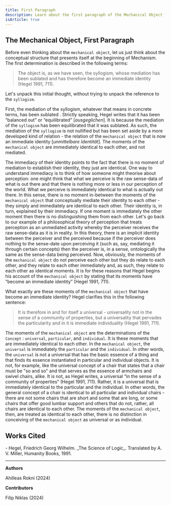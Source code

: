 ```yaml
---
title: First Paragraph 
description: Learn about the first paragraph of the Mechanical Object from Hegel's Science of Logic
isArticle: true
---
```


## The Mechanical Object, First Paragraph

Before even thinking about the `mechanical object`, let us just think about the conceptual structure that presents itself at the beginning of Mechanism. The first determination is described in the following terms: 

> The object is, as we have seen, the syllogism, whose mediation has been sublated and has therefore become an immediate identity (Hegel 1991, 711). 

Let's unpack this initial thought, without trying to unpack the reference to the `syllogism`.  

First, the mediation  of the syllogism, whatever that means in concrete terms, has been sublated . Strictly speaking, Hegel writes that it has been “balanced out” or “equilibrated” [*ausgeglichen*]. It is because the mediation of the `syllogism` has been equilibrated that it was sublated.  As such, the mediation of the `syllogism` is not nullified but has been set aside by a more developed kind of relation - the relation of the `mechanical object` that is now an immediate identity [*unmittelbare Identität*]. The moments of the `mechanical object` are immediately identical to each other, and not mediated. 

The immediacy  of their identity points to the fact that there is no moment of mediation to establish their identity, they just are identical. One way to understand immediacy is to think of how someone might theorise about perception: one might think that what we perceive is the raw sense-data of what is out there and that there is nothing more or less in our perception of the world. What we perceive is immediately identical to what is actually out there. In this sense, there is no moment in-between the moments of the `mechanical object` that conceptually mediate their identity to each other - they simply and immediately are identical to each other. Their identity is, in turn, explained by their immediacy. If one moment is immediately the other moment then there is no distinguishing them from each other. Let's go back to our example of a philosophical theory of perception that treats perception as an unmediated activity whereby the perceiver receives the raw sense-data as it is in reality.  In this theory, there is an implicit identity between the perceiver and the perceived because if the perceiver does nothing to the sense-date upon perceiving it (such as, say, mediating it through certain concepts) then the perceiver is, in a sense, ontologically the same as the sense-data being perceived. Now, obviously, the moments of the `mechanical object` do not perceive each other but they do relate to each other, and they relate to each other immediately and, as such, they relate to each other as identical moments. It is for these reasons that Hegel begins his account of the `mechanical object` by stating that its moments have “become an immediate identity” (Hegel 1991, 711). 

What exactly are these moments of the `mechanical object` that have become an immediate identity? Hegel clarifies this in the following sentence:

> It is therefore in and for itself a universal - universality not in the sense of a community of properties, but a universality that pervades the particularity and in it is immediate individuality (Hegel 1991, 711).

The moments of the `mechanical object` are the determinations of the `Concept` : `universal`, `particular`, and `individual`. It is these moments that are immediately identical to each other. In the `mechanical object`, the `universal` is immediately the `particular` and the `individual`. In other words, the `universal` is not a universal that has the basic essence of a thing and that finds its essence instantiated in particular and individual objects. It is not, for example, like the universal concept of a chair that states that a chair must be "so and so" and that serves as the essence of armchairs and swivel chairs, alike. It is not, as Hegel writes, a universal “in the sense of a community of properties” (Hegel 1991, 711).  Rather, it is a universal that is immediately identical to the particular and the individual. In other words, the general concept of a chair is identical to all particular and individual chairs - there are not some chairs that are short and some that are long, or some chairs that offer good lumbar support and others that do not, rather, all chairs are identical to each other. The moments of the `mechanical object`, then, are treated as identical to each other, there is no distinction in conceiving of the `mechanical object` as universal or as individual.

## Works Cited

<div className="text-sm">
- Hegel, Friedrich Georg Wilhelm. _The Science of Logic_. Translated by A. V. Miller, Humanity Books, 1991.
</div>

---

**Authors**

Ahilleas Rokni (2024)

**Contributors**

Filip Niklas (2024)
